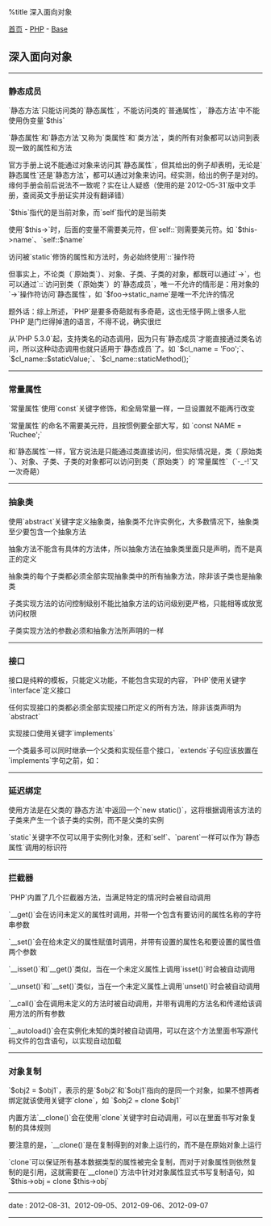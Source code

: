 %title 深入面向对象

[[../../../index|首页]] - [[../index|PHP]] - [[index|Base]]
==深入面向对象==
----
===静态成员===

`静态方法`只能访问类的`静态属性`，不能访问类的`普通属性`，`静态方法`中不能使用伪变量`$this`

`静态属性`和`静态方法`又称为`类属性`和`类方法`，类的所有对象都可以访问到表现一致的属性和方法

官方手册上说不能通过对象来访问其`静态属性`，但其给出的例子却表明，无论是`静态属性`还是`静态方法`，都可以通过对象来访问。经实测，给出的例子是对的。缘何手册会前后说法不一致呢？实在让人疑惑（使用的是`2012-05-31`版中文手册，查阅英文手册证实并没有翻译错）

`$this`指代的是当前对象，而`self`指代的是当前类

使用`$this->`时，后面的变量不需要美元符，但`self::`则需要美元符。如 `$this->name`、`self::$name`

访问被`static`修饰的属性和方法时，务必始终使用`::`操作符

但事实上，不论类（`原始类`）、对象、子类、子类的对象，都既可以通过`->`，也可以通过`::`访问到类（`原始类`）的`静态成员`，唯一不允许的情形是：用对象的`->`操作符访问`静态属性`，如 `$foo->static_name`是唯一不允许的情况

<red>题外话</red>：综上所述，`PHP`是要多奇葩就有多奇葩，这也无怪乎网上很多人批`PHP`是门烂得掉渣的语言，不得不说，确实很烂

从`PHP 5.3.0`起，支持类名的动态调用，因为只有`静态成员`才能直接通过类名访问，所以这种动态调用也就只适用于`静态成员`了。如 `$cl_name = 'Foo';`、`$cl_name::$staticValue;`、`$cl_name::staticMethod();`
----
===常量属性===

`常量属性`使用`const`关键字修饰，和全局常量一样，一旦设置就不能再行改变

`常量属性`的命名不需要美元符，且按惯例要全部大写，如 `const NAME = 'Ruchee';`

和`静态属性`一样，官方说法是只能通过类直接访问，但实际情况是，类（`原始类`）、对象、子类、子类的对象都可以访问到类（`原始类`）的`常量属性`（`-_-!`又一次奇葩）
----
===抽象类===

使用`abstract`关键字定义抽象类，抽象类不允许实例化，大多数情况下，抽象类至少要包含一个抽象方法

抽象方法不能含有具体的方法体，所以抽象方法在抽象类里面只是声明，而不是真正的定义

抽象类的每个子类都必须全部实现抽象类中的所有抽象方法，除非该子类也是抽象类

子类实现方法的访问控制级别不能比抽象方法的访问级别更严格，只能相等或放宽访问权限

子类实现方法的参数必须和抽象方法所声明的一样
----
===接口===

接口是纯粹的模板，只能定义功能，不能包含实现的内容，`PHP`使用关键字`interface`定义接口

任何实现接口的类都必须全部实现接口所定义的所有方法，除非该类声明为`abstract`

实现接口使用关键字`implements`

一个类最多可以同时继承一个父类和实现任意个接口，`extends`子句应该放置在`implements`字句之前，如：
{{{PHP
<pre class='brush: php'>
class ClassA extends ClassB implements IntA, IntB, IntC{
    ...
}
</pre>
}}}
----
===延迟绑定===

使用方法是在父类的`静态方法`中返回一个`new static()`，这将根据调用该方法的子类来产生一个该子类的实例，而不是父类的实例

`static`关键字不仅可以用于实例化对象，还和`self`、`parent`一样可以作为`静态属性`调用的标识符
----
===拦截器===

`PHP`内置了几个拦截器方法，当满足特定的情况时会被自动调用

`__get()`会在访问未定义的属性时调用，并带一个包含有要访问的属性名称的字符串参数

`__set()`会在给未定义的属性赋值时调用，并带有设置的属性名和要设置的属性值两个参数

`__isset()`和`__get()`类似，当在一个未定义属性上调用`isset()`时会被自动调用

`__unset()`和`__set()`类似，当在一个未定义属性上调用`unset()`时会被自动调用

`__call()`会在调用未定义的方法时被自动调用，并带有调用的方法名和传递给该调用方法的所有参数

`__autoload()`会在实例化未知的类时被自动调用，可以在这个方法里面书写源代码文件的包含语句，以实现自动加载
----
===对象复制===

`$obj2 = $obj1`，表示的是`$obj2`和`$obj1`指向的是同一个对象，如果不想两者绑定就该使用关键字`clone`，如 `$obj2 = clone $obj1`

内置方法`__clone()`会在使用`clone`关键字时自动调用，可以在里面书写对象复制的具体规则

要注意的是，`__clone()`是在复制得到的对象上运行的，而不是在原始对象上运行

`clone`可以保证所有基本数据类型的属性被完全复制，而对于对象属性则依然复制的是引用，这就需要在`__clone()`方法中针对对象属性显式书写复制语句，如 `$this->obj = clone $this->obj`
----
<red>date</red> : 2012-08-31、2012-09-05、2012-09-06、2012-09-07
----
